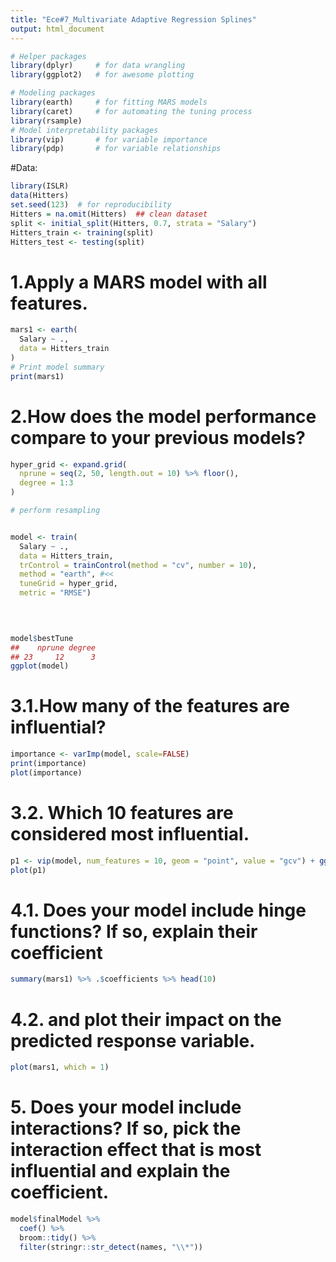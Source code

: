 ```yaml
---
title: "Ece#7_Multivariate Adaptive Regression Splines"
output: html_document
---
```


```r
# Helper packages
library(dplyr)     # for data wrangling
library(ggplot2)   # for awesome plotting

# Modeling packages
library(earth)     # for fitting MARS models
library(caret)     # for automating the tuning process
library(rsample)
# Model interpretability packages
library(vip)       # for variable importance
library(pdp)       # for variable relationships
```

#Data:
```r
library(ISLR)
data(Hitters)
set.seed(123)  # for reproducibility
Hitters = na.omit(Hitters)  ## clean dataset
split <- initial_split(Hitters, 0.7, strata = "Salary")
Hitters_train <- training(split)
Hitters_test <- testing(split)
```

# 1.Apply a MARS model with all features.

```r
mars1 <- earth(
  Salary ~ .,  
  data = Hitters_train   
)
# Print model summary
print(mars1)
```

# 2.How does the model performance compare to your previous models?

```r
hyper_grid <- expand.grid(
  nprune = seq(2, 50, length.out = 10) %>% floor(),
  degree = 1:3
)

# perform resampling


model <- train(
  Salary ~ ., 
  data = Hitters_train, 
  trControl = trainControl(method = "cv", number = 10),
  method = "earth", #<<
  tuneGrid = hyper_grid,
  metric = "RMSE")
  
  


model$bestTune
##    nprune degree
## 23     12      3
ggplot(model)
```

# 3.1.How many of the features are influential? 
```r


importance <- varImp(model, scale=FALSE)
print(importance)
plot(importance)
```

# 3.2. Which 10 features are considered most influential.
```r
p1 <- vip(model, num_features = 10, geom = "point", value = "gcv") + ggtitle("GCV")
plot(p1)
```

# 4.1. Does your model include hinge functions? If so, explain their coefficient 
```r
summary(mars1) %>% .$coefficients %>% head(10)
```

# 4.2. and plot their impact on the predicted response variable.

```r
plot(mars1, which = 1)
```

# 5. Does your model include interactions? If so, pick the interaction effect that is most influential and explain the coefficient.
```r
model$finalModel %>%
  coef() %>%  
  broom::tidy() %>%  
  filter(stringr::str_detect(names, "\\*")) 
```
